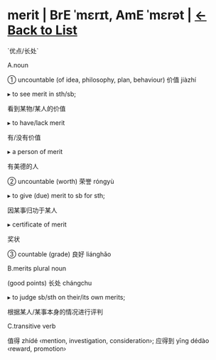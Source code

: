 = merit | BrE ˈmɛrɪt, AmE ˈmɛrət | [[/wordsi|<-Back to List]] =
  
`优点/长处`

A.noun

① uncountable (of idea, philosophy, plan, behaviour) 价值 jiàzhí

▸ to see merit in sth/sb;

看到某物/某人的价值

▸ to have/lack merit

有/没有价值

▸ a person of merit

有美德的人

② uncountable (worth) 荣誉 róngyù

▸ to give (due) merit to sb for sth;

因某事归功于某人

▸ certificate of merit

奖状

③ countable (grade) 良好 liánghǎo

B.merits plural noun

(good points) 长处 chángchu

▸ to judge sb/sth on their/its own merits;

根据某人/某事本身的情况进行评判

C.transitive verb

值得 zhídé ‹mention, investigation, consideration›; 应得到 yīng dédào ‹reward, promotion›

